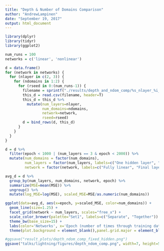 ```yaml
---
title: "Depth & Number of Domains Comparison"
author: "AndrewLampinen"
date: "September 19, 2017"
output: html_document
---
```

```r
library(dplyr)
library(tidyr)
library(ggplot2)
```

```r
num_runs = 100
networks = c('linear', 'nonlinear')

d = data.frame()
for (network in networks) {
  for (nlayer in c(2, 3)) {
    for (ndomains in 1:2) {
      for (rseed in 0:(num_runs-1)) {
        filename = sprintf("./results/depth_and_ndom_comp/%s_nlayer_%i_ndomains_%i_rseed_%i_loss_track.csv",network,nlayer,ndomains,rseed)
        this_d = read.csv(filename, header=T)
        this_d = this_d %>%
          mutate(num_layers=nlayer,
                 num_domains=ndomains,
                 network=network,
                 rseed=rseed)
        d = bind_rows(d, this_d)
      }
    }
  }
}
```

```r
d = d %>%
  filter(epoch < 1000 | (num_layers == 3 & epoch < 2000)) %>%
  mutate(num_domains = factor(num_domains),
         num_layers = factor(num_layers, labels=c("One hidden layer", "Two hidden layers")),
         network = factor(network, labels=c("Fully linear", "Final layer nonlinear")))
```

```r
avg_d = d %>% 
  group_by(num_layers, num_domains, network, epoch) %>%
  summarize(MSE=mean(MSE)) %>%
  ungroup() %>%
  mutate(log_MSE=log(MSE), scaled_MSE=MSE/as.numeric(num_domains))
```

```r
ggplot(data=avg_d, aes(x=epoch, y=scaled_MSE, color=num_domains)) +
  geom_line(size=1.25) +
  facet_grid(network ~ num_layers, scales="free_x") +
  scale_color_brewer(palette="Set1", labels=c("Separate", "Together")) +
  theme_bw(base_size=15) +
  labs(color='Networks', x='Epoch (number of times through training dataset)', y='Error (per family)') +
  theme(plot.background = element_blank(),panel.grid.major = element_blank(),panel.grid.minor = element_blank())
```
```r
#ggsave("result_plots/depth_ndom_comp_fixed_hidden.png")
ggsave("talks/lightning/figures/depth_ndom_comp.png", width=7, height=5)

```

